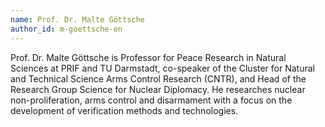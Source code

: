 ```yaml
---
name: Prof. Dr. Malte Göttsche
author_id: m-goettsche-en
---
```


Prof. Dr. Malte Göttsche is Professor for Peace Research in Natural Sciences at PRIF and TU Darmstadt, co-speaker of the Cluster for Natural and Technical Science Arms Control Research (CNTR), and Head of the Research Group Science for Nuclear Diplomacy. He researches nuclear non-proliferation, arms control and disarmament with a focus on the development of verification methods and technologies.
